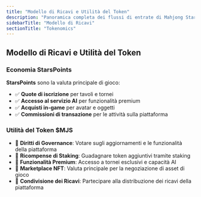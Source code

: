 ```yaml
---
title: "Modello di Ricavi e Utilità del Token"
description: "Panoramica completa dei flussi di entrate di Mahjong Stars, dell'economia StarsPoints e del framework di utilità del token $MJS"
sidebarTitle: "Modello di Ricavi"
sectionTitle: "Tokenomics"
---
```


## Modello di Ricavi e Utilità del Token

### Economia StarsPoints
**StarsPoints** sono la valuta principale di gioco:
- ✅ **Quote di iscrizione** per tavoli e tornei
- ✅ **Accesso al servizio AI** per funzionalità premium
- ✅ **Acquisti in-game** per avatar e oggetti
- ✅ **Commissioni di transazione** per le attività sulla piattaforma

### Utilità del Token $MJS
- 🎯 **Diritti di Governance**: Votare sugli aggiornamenti e le funzionalità della piattaforma
- 🎯 **Ricompense di Staking**: Guadagnare token aggiuntivi tramite staking
- 🎯 **Funzionalità Premium**: Accesso a tornei esclusivi e capacità AI
- 🎯 **Marketplace NFT**: Valuta principale per la negoziazione di asset di gioco
- 🎯 **Condivisione dei Ricavi**: Partecipare alla distribuzione dei ricavi della piattaforma